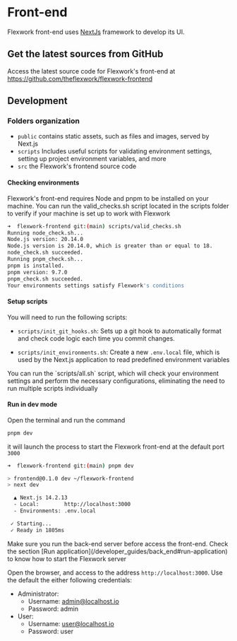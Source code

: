 
# Front-end

Flexwork front-end uses [NextJs](https://nextjs.org/) framework to develop its UI. 

## Get the latest sources from GitHub

Access the latest source code for Flexwork's front-end at https://github.com/theflexwork/flexwork-frontend

## Development

### Folders organization

<FileTree>
  <FileTree.Folder name="flexwork-frontend" defaultOpen>
    <FileTree.Folder name="public" />
    <FileTree.Folder name="scripts" />
    <FileTree.Folder name="src" />
  </FileTree.Folder>
</FileTree>

* `public` contains static assets, such as files and images, served by Next.js
* `scripts` Includes useful scripts for validating environment settings, setting up project environment variables, and more
* `src` the Flexwork's frontend source code

#### Checking environments

Flexwork's front-end requires Node and pnpm to be installed on your machine. You can run the valid_checks.sh script located in the scripts folder to verify if your machine is set up to work with Flexwork

```bash
➜  flexwork-frontend git:(main) scripts/valid_checks.sh 
Running node_check.sh...
Node.js version: 20.14.0
Node.js version is 20.14.0, which is greater than or equal to 18.
node_check.sh succeeded.
Running pnpm_check.sh...
pnpm is installed.
pnpm version: 9.7.0
pnpm_check.sh succeeded.
Your environments settings satisfy Flexwork's conditions
```

#### Setup scripts

You will need to run the following scripts:
* `scripts/init_git_hooks.sh`: Sets up a git hook to automatically format and check code logic each time you commit changes.

* `scripts/init_environments.sh`: Create a new `.env.local` file, which is used by the Next.js application to read predefined environment variables

<Callout emoji="💡">
  You can run the `scripts/all.sh` script, which will check your environment settings and perform the necessary configurations, eliminating the need to run multiple scripts individually
</Callout>

#### Run in dev mode

Open the terminal and run the command
```bash
pnpm dev
```

it will launch the process to start the Flexwork front-end at the default port `3000`
```bash
➜  flexwork-frontend git:(main) pnpm dev

> frontend@0.1.0 dev ~/flexwork-frontend
> next dev

  ▲ Next.js 14.2.13
  - Local:        http://localhost:3000
  - Environments: .env.local

 ✓ Starting...
 ✓ Ready in 1805ms
```

<Callout type="error" emoji="️🚫">
Make sure you run the back-end server before access the front-end. Check the section
[Run application](/developer_guides/back_end#run-application) to know how to start
the Flexwork server
</Callout>

Open the browser, and access to the address `http://localhost:3000`. Use the default
the either following credentials:

* Administrator:
    * Username: admin@localhost.io
    * Password: admin
* User:
    * Username: user@localhost.io
    * Password: user